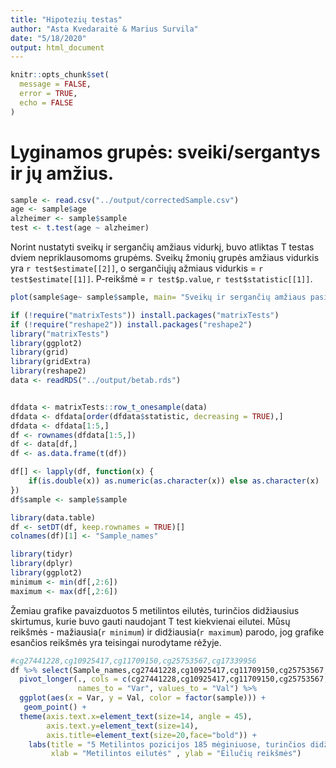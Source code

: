 ```yaml
---
title: "Hipotezių testas"
author: "Asta Kvedaraitė & Marius Survila"
date: "5/18/2020"
output: html_document
---
```


```r
knitr::opts_chunk$set(
  message = FALSE,
  error = TRUE,
  echo = FALSE 
)
```

# Lyginamos grupės: sveiki/sergantys ir jų amžius.
```r
sample <- read.csv("../output/correctedSample.csv")
age <- sample$age
alzheimer <- sample$sample
test <- t.test(age ~ alzheimer)
```
Norint nustatyti sveikų ir sergančių amžiaus vidurkį, buvo atliktas T testas dviem nepriklausomoms grupėms.
Sveikų žmonių grupės amžiaus vidurkis yra `r test$estimate[[2]]`, o sergančiųjų ažmiaus vidurkis = `r test$estimate[[1]]`.
P-reikšmė = `r test$p.value`, `r test$statistic[[1]]`.

```r
plot(sample$age~ sample$sample, main= "Sveikų ir sergančių amžiaus pasiskirstymas", xlab = NA, ylab ="Age")

```


```r
if (!require("matrixTests")) install.packages("matrixTests")
if (!require("reshape2")) install.packages("reshape2")
library("matrixTests")
library(ggplot2)
library(grid)
library(gridExtra)
library(reshape2)
data <- readRDS("../output/betab.rds")


dfdata <- matrixTests::row_t_onesample(data)
dfdata <- dfdata[order(dfdata$statistic, decreasing = TRUE),]
dfdata <- dfdata[1:5,]
df <- rownames(dfdata[1:5,])
df <- data[df,]
df <- as.data.frame(t(df))

df[] <- lapply(df, function(x) {
    if(is.double(x)) as.numeric(as.character(x)) else as.character(x)
})
df$sample <- sample$sample

library(data.table)
df <- setDT(df, keep.rownames = TRUE)[]
colnames(df)[1] <- "Sample_names"

```

```r

library(tidyr)
library(dplyr)
library(ggplot2)
minimum <- min(df[,2:6])
maximum <- max(df[,2:6])

```
Žemiau grafike pavaizduotos 5 metilintos eilutės, turinčios didžiausius skirtumus, kurie buvo gauti naudojant T test kiekvienai eilutei. Mūsų reikšmės - mažiausia(`r minimum`) ir didžiausia(`r maximum`) parodo, jog grafike esančios reikšmės yra teisingai nurodytame rėžyje.

```r
#cg27441228,cg10925417,cg11709150,cg25753567,cg17339956
df %>% select(Sample_names,cg27441228,cg10925417,cg11709150,cg25753567,cg17339956, sample) %>%
  pivot_longer(., cols = c(cg27441228,cg10925417,cg11709150,cg25753567,cg17339956), 
               names_to = "Var", values_to = "Val") %>%
  ggplot(aes(x = Var, y = Val, color = factor(sample))) +
   geom_point() + 
  theme(axis.text.x=element_text(size=14, angle = 45),
        axis.text.y=element_text(size=14),
        axis.title=element_text(size=20,face="bold")) +
    labs(title = "5 Metilintos pozicijos 185 mėginiuose, turinčios didžiausius skirtumus",
         xlab = "Metilintos eilutės" , ylab = "Eilučių reikšmės")

```

```r


```